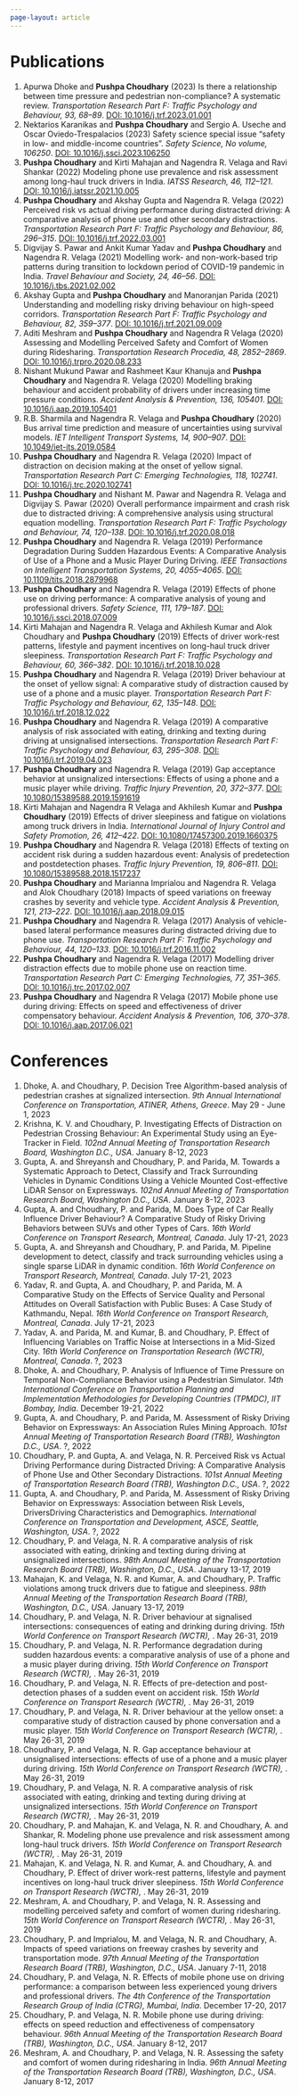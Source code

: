 ```yaml
---
page-layout: article
---
```


# Publications

1. Apurwa Dhoke and **Pushpa Choudhary** (2023) Is there a relationship between time pressure and pedestrian non-compliance? A systematic review. *Transportation Research Part F: Traffic Psychology and Behaviour, 93, 68--89*. [DOI: 10.1016/j.trf.2023.01.001](https://doi.org/10.1016/j.trf.2023.01.001)
2. Nektarios Karanikas and **Pushpa Choudhary** and Sergio A. Useche and Oscar Oviedo-Trespalacios (2023) Safety science special issue "safety in low- and middle-income countries". *Safety Science, No volume, 106250*. [DOI: 10.1016/j.ssci.2023.106250](https://doi.org/10.1016/j.ssci.2023.106250)
3. **Pushpa Choudhary** and Kirti Mahajan and Nagendra R. Velaga and Ravi Shankar (2022) Modeling phone use prevalence and risk assessment among long-haul truck drivers in India. *IATSS Research, 46, 112--121*. [DOI: 10.1016/j.iatssr.2021.10.005](https://doi.org/10.1016/j.iatssr.2021.10.005)
4. **Pushpa Choudhary** and Akshay Gupta and Nagendra R. Velaga (2022) Perceived risk vs actual driving performance during distracted driving: A comparative analysis of phone use and other secondary distractions. *Transportation Research Part F: Traffic Psychology and Behaviour, 86, 296--315*. [DOI: 10.1016/j.trf.2022.03.001](https://doi.org/10.1016/j.trf.2022.03.001)
5. Digvijay S. Pawar and Ankit Kumar Yadav and **Pushpa Choudhary** and Nagendra R. Velaga (2021) Modelling work- and non-work-based trip patterns during transition to lockdown period of COVID-19 pandemic in India. *Travel Behaviour and Society, 24, 46--56*. [DOI: 10.1016/j.tbs.2021.02.002](https://doi.org/10.1016/j.tbs.2021.02.002)
6. Akshay Gupta and **Pushpa Choudhary** and Manoranjan Parida (2021) Understanding and modelling risky driving behaviour on high-speed corridors. *Transportation Research Part F: Traffic Psychology and Behaviour, 82, 359--377*. [DOI: 10.1016/j.trf.2021.09.009](https://doi.org/10.1016/j.trf.2021.09.009)
7. Aditi Meshram and **Pushpa Choudhary** and Nagendra R Velaga (2020) Assessing and Modelling Perceived Safety and Comfort of Women during Ridesharing. *Transportation Research Procedia, 48, 2852--2869*. [DOI: 10.1016/j.trpro.2020.08.233](https://doi.org/10.1016/j.trpro.2020.08.233)
8. Nishant Mukund Pawar and Rashmeet Kaur Khanuja and **Pushpa Choudhary** and Nagendra R. Velaga (2020) Modelling braking behaviour and accident probability of drivers under increasing time pressure conditions. *Accident Analysis & Prevention, 136, 105401*. [DOI: 10.1016/j.aap.2019.105401](https://doi.org/10.1016/j.aap.2019.105401)
9. R.B. Sharmila and Nagendra R. Velaga and **Pushpa Choudhary** (2020) Bus arrival time prediction and measure of uncertainties using survival models. *IET Intelligent Transport Systems, 14, 900--907*. [DOI: 10.1049/iet-its.2019.0584](https://doi.org/10.1049/iet-its.2019.0584)
10. **Pushpa Choudhary** and Nagendra R. Velaga (2020) Impact of distraction on decision making at the onset of yellow signal. *Transportation Research Part C: Emerging Technologies, 118, 102741*. [DOI: 10.1016/j.trc.2020.102741](https://doi.org/10.1016/j.trc.2020.102741)
11. **Pushpa Choudhary** and Nishant M. Pawar and Nagendra R. Velaga and Digvijay S. Pawar (2020) Overall performance impairment and crash risk due to distracted driving: A comprehensive analysis using structural equation modelling. *Transportation Research Part F: Traffic Psychology and Behaviour, 74, 120--138*. [DOI: 10.1016/j.trf.2020.08.018](https://doi.org/10.1016/j.trf.2020.08.018)
12. **Pushpa Choudhary** and Nagendra R. Velaga (2019) Performance Degradation During Sudden Hazardous Events: A Comparative Analysis of Use of a Phone and a Music Player During Driving. *IEEE Transactions on Intelligent Transportation Systems, 20, 4055--4065*. [DOI: 10.1109/tits.2018.2879968](https://doi.org/10.1109/tits.2018.2879968)
13. **Pushpa Choudhary** and Nagendra R. Velaga (2019) Effects of phone use on driving performance: A comparative analysis of young and professional drivers. *Safety Science, 111, 179--187*. [DOI: 10.1016/j.ssci.2018.07.009](https://doi.org/10.1016/j.ssci.2018.07.009)
14. Kirti Mahajan and Nagendra R. Velaga and Akhilesh Kumar and Alok Choudhary and **Pushpa Choudhary** (2019) Effects of driver work-rest patterns, lifestyle and payment incentives on long-haul truck driver sleepiness. *Transportation Research Part F: Traffic Psychology and Behaviour, 60, 366--382*. [DOI: 10.1016/j.trf.2018.10.028](https://doi.org/10.1016/j.trf.2018.10.028)
15. **Pushpa Choudhary** and Nagendra R. Velaga (2019) Driver behaviour at the onset of yellow signal: A comparative study of distraction caused by use of a phone and a music player. *Transportation Research Part F: Traffic Psychology and Behaviour, 62, 135--148*. [DOI: 10.1016/j.trf.2018.12.022](https://doi.org/10.1016/j.trf.2018.12.022)
16. **Pushpa Choudhary** and Nagendra R. Velaga (2019) A comparative analysis of risk associated with eating, drinking and texting during driving at unsignalised intersections. *Transportation Research Part F: Traffic Psychology and Behaviour, 63, 295--308*. [DOI: 10.1016/j.trf.2019.04.023](https://doi.org/10.1016/j.trf.2019.04.023)
17. **Pushpa Choudhary** and Nagendra R. Velaga (2019) Gap acceptance behavior at unsignalized intersections: Effects of using a phone and a music player while driving. *Traffic Injury Prevention, 20, 372--377*. [DOI: 10.1080/15389588.2019.1591619](https://doi.org/10.1080/15389588.2019.1591619)
18. Kirti Mahajan and Nagendra R Velaga and Akhilesh Kumar and **Pushpa Choudhary** (2019) Effects of driver sleepiness and fatigue on violations among truck drivers in India. *International Journal of Injury Control and Safety Promotion, 26, 412--422*. [DOI: 10.1080/17457300.2019.1660375](https://doi.org/10.1080/17457300.2019.1660375)
19. **Pushpa Choudhary** and Nagendra R. Velaga (2018) Effects of texting on accident risk during a sudden hazardous event: Analysis of predetection and postdetection phases. *Traffic Injury Prevention, 19, 806--811*. [DOI: 10.1080/15389588.2018.1517237](https://doi.org/10.1080/15389588.2018.1517237)
20. **Pushpa Choudhary** and Marianna Imprialou and Nagendra R. Velaga and Alok Choudhary (2018) Impacts of speed variations on freeway crashes by severity and vehicle type. *Accident Analysis & Prevention, 121, 213--222*. [DOI: 10.1016/j.aap.2018.09.015](https://doi.org/10.1016/j.aap.2018.09.015)
21. **Pushpa Choudhary** and Nagendra R. Velaga (2017) Analysis of vehicle-based lateral performance measures during distracted driving due to phone use. *Transportation Research Part F: Traffic Psychology and Behaviour, 44, 120--133*. [DOI: 10.1016/j.trf.2016.11.002](https://doi.org/10.1016/j.trf.2016.11.002)
22. **Pushpa Choudhary** and Nagendra R. Velaga (2017) Modelling driver distraction effects due to mobile phone use on reaction time. *Transportation Research Part C: Emerging Technologies, 77, 351--365*. [DOI: 10.1016/j.trc.2017.02.007](https://doi.org/10.1016/j.trc.2017.02.007)
23. **Pushpa Choudhary** and Nagendra R Velaga (2017) Mobile phone use during driving: Effects on speed and effectiveness of driver compensatory behaviour. *Accident Analysis & Prevention, 106, 370--378*. [DOI: 10.1016/j.aap.2017.06.021](https://doi.org/10.1016/j.aap.2017.06.021)


# Conferences

1. Dhoke, A. and Choudhary, P. Decision Tree Algorithm-based analysis of pedestrian crashes at signalized intersection. *9th Annual International Conference on Transportation, ATINER, Athens, Greece*. May 29 - June 1, 2023
2. Krishna, K. V. and Choudhary, P. Investigating Effects of Distraction on Pedestrian Crossing Behaviour: An Experimental Study using an Eye-Tracker in Field. *102nd Annual Meeting of Transportation Research Board, Washington D.C., USA*. January 8-12, 2023
3. Gupta, A. and Shreyansh and Choudhary, P. and Parida, M. Towards a Systematic Approach to Detect, Classify and Track Surrounding Vehicles in Dynamic Conditions Using a Vehicle Mounted Cost-effective LiDAR Sensor on Expressways. *102nd Annual Meeting of Transportation Research Board, Washington D.C., USA*. January 8-12, 2023
4. Gupta, A. and Choudhary, P. and Parida, M. Does Type of Car Really Influence Driver Behaviour? A Comparative Study of Risky Driving Behaviors between SUVs and other Types of Cars. *16th World Conference on Transport Research, Montreal, Canada*. July 17-21, 2023
5. Gupta, A. and Shreyansh and Choudhary, P. and Parida, M. Pipeline development to detect, classify and track surrounding vehicles using a single sparse LiDAR in dynamic condition. *16th World Conference on Transport Research, Montreal, Canada*. July 17-21, 2023
6. Yadav, R. and Gupta, A. and Choudhary, P. and Parida, M. A Comparative Study on the Effects of Service Quality and Personal Attitudes on Overall Satisfaction with Public Buses: A Case Study of Kathmandu, Nepal. *16th World Conference on Transport Research, Montreal, Canada*. July 17-21, 2023
7. Yadav, A. and Parida, M. and Kumar, B. and Choudhary, P. Effect of Influencing Variables on Traffic Noise at Intersections in a Mid-Sized City. *16th World Conference on Transportation Research (WCTR), Montreal, Canada*. ?, 2023
8. Dhoke, A. and Choudhary, P. Analysis of Influence of Time Pressure on Temporal Non-Compliance Behavior using a Pedestrian Simulator. *14th International Conference on Transportation Planning and Implementation Methodologies for Developing Countries (TPMDC), IIT Bombay, India*. December 19-21, 2022
9. Gupta, A. and Choudhary, P. and Parida, M. Assessment of Risky Driving Behavior on Expressways: An Association Rules Mining Approach. *101st Annual Meeting of Transportation Research Board (TRB), Washington D.C., USA*. ?, 2022
10. Choudhary, P. and Gupta, A. and Velaga, N. R. Perceived Risk vs Actual Driving Performance during Distracted Driving: A Comparative Analysis of Phone Use and Other Secondary Distractions. *101st Annual Meeting of Transportation Research Board (TRB), Washington D.C., USA*. ?, 2022
11. Gupta, A. and Choudhary, P. and Parida, M. Assessment of Risky Driving Behavior on Expressways: Association between Risk Levels, Drivers\textquotesingle  Driving Characteristics and Demographics. *International Conference on Transportation and Development, ASCE, Seattle, Washington, USA*. ?, 2022
12. Choudhary, P. and Velaga, N. R. A comparative analysis of risk associated with eating, drinking and texting during driving at unsignalized intersections. *98th Annual Meeting of the Transportation Research Board (TRB), Washington, D.C., USA*. January 13-17, 2019
13. Mahajan, K. and Velaga, N. R. and Kumar, A. and Choudhary, P. Traffic violations among truck drivers due to fatigue and sleepiness. *98th Annual Meeting of the Transportation Research Board (TRB), Washington, D.C., USA*. January 13-17, 2019
14. Choudhary, P. and Velaga, N. R. Driver behaviour at signalised intersections: consequences of eating and drinking during driving. *15th World Conference on Transport Research (WCTR), *. May 26-31, 2019
15. Choudhary, P. and Velaga, N. R. Performance degradation during sudden hazardous events: a comparative analysis of use of a phone and a music player during driving. *15th World Conference on Transport Research (WCTR), *. May 26-31, 2019
16. Choudhary, P. and Velaga, N. R. Effects of pre-detection and post-detection phases of a sudden event on accident risk. *15th World Conference on Transport Research (WCTR), *. May 26-31, 2019
17. Choudhary, P. and Velaga, N. R. Driver behaviour at the yellow onset: a comparative study of distraction caused by phone conversation and a music player. *15th World Conference on Transport Research (WCTR), *. May 26-31, 2019
18. Choudhary, P. and Velaga, N. R. Gap acceptance behaviour at unsignalised intersections: effects of use of a phone and a music player during driving. *15th World Conference on Transport Research (WCTR), *. May 26-31, 2019
19. Choudhary, P. and Velaga, N. R. A comparative analysis of risk associated with eating, drinking and texting during driving at unsignalized intersections. *15th World Conference on Transport Research (WCTR), *. May 26-31, 2019
20. Choudhary, P. and Mahajan, K. and Velaga, N. R. and Choudhary, A. and Shankar, R. Modeling phone use prevalence and risk assessment among long-haul truck drivers. *15th World Conference on Transport Research (WCTR), *. May 26-31, 2019
21. Mahajan, K. and Velaga, N. R. and Kumar, A. and Choudhary, A. and Choudhary, P. Effect of driver work-rest patterns, lifestyle and payment incentives on long-haul truck driver sleepiness. *15th World Conference on Transport Research (WCTR), *. May 26-31, 2019
22. Meshram, A. and Choudhary, P. and Velaga, N. R. Assessing and modelling perceived safety and comfort of women during ridesharing. *15th World Conference on Transport Research (WCTR), *. May 26-31, 2019
23. Choudhary, P. and Imprialou, M. and Velaga, N. R. and Choudhary, A. Impacts of speed variations on freeway crashes by severity and transportation mode. *97th Annual Meeting of the Transportation Research Board (TRB), Washington, D.C., USA*. January 7-11, 2018
24. Choudhary, P. and Velaga, N. R. Effects of mobile phone use on driving performance: a comparison between less experienced young drivers and professional drivers. *The 4th Conference of the Transportation Research Group of India (CTRG), Mumbai, India*. December 17-20, 2017
25. Choudhary, P. and Velaga, N. R. Mobile phone use during driving: effects on speed reduction and effectiveness of compensatory behaviour. *96th Annual Meeting of the Transportation Research Board (TRB), Washington, D.C., USA*. January 8-12, 2017
26. Meshram, A. and Choudhary, P. and Velaga, N. R. Assessing the safety and comfort of women during ridesharing in India. *96th Annual Meeting of the Transportation Research Board (TRB), Washington, D.C., USA*. January 8-12, 2017


<!-- 1.	Dhoke, A.*, and Choudhary, P. Decision Tree Algorithm-based analysis of pedestrian crashes at signalized intersection. 9th Annual International Conference on Transportation, ATINER, Athens, Greece, May 29-June 1, 2023. (ACCEPTED)
2.	Krishna K V., and Choudhary P*. Investigating Effects of Distraction on Pedestrian Crossing Behaviour: An Experimental Study using an Eye-Tracker in Field.102nd Annual Meeting of Transportation Research Board, Washington D.C., USA, January 8-12, 2023
3.	Gupta A., Shreyansh, Choudhary P*, Parida M. Towards a Systematic Approach to Detect, Classify and Track Surrounding Vehicles in Dynamic Conditions Using a Vehicle Mounted Cost-effective LiDAR Sensor on Expressways.102nd Annual Meeting of Transportation Research Board, Washington D.C., USA, January 8-12, 2023.
4.	Dhoke, A., and Choudhary, P. Analysis of Influence of Time Pressure on Temporal Non-Compliance Behavior using a Pedestrian Simulator. 14th International Conference on Transportation Planning and Implementation Methodologies for Developing Countries (TPMDC), IIT Bombay, India, December 19-21, 2022
5.	Gupta A.*, Choudhary P, Parida M. Does Type of Car Really Influence Driver Behaviour? A Comparative Study of Risky Driving Behaviors between SUVs and other Types of Cars. 16th World Conference on Transport Research, Montreal, Canada, from 17 to 21 July 2023 (Accepted for presentation)
6.	Gupta A. *, Shreyansh, Choudhary P, Parida M. Pipeline development to detect, classify and track surrounding vehicles using a single sparse LiDAR in dynamic condition. 16th World Conference on Transport Research, Montreal, Canada, from 17 to 21 July 2023 (Accepted for presentation)
7.	Yadav R., Gupta A. *, Choudhary P, Parida M. A Comparative Study on the Effects of Service Quality and Personal Attitudes on Overall Satisfaction with Public Buses: A Case Study of Kathmandu, Nepal. 16th World Conference on Transport Research, Montreal, Canada, from 17 to 21 July 2023 (Accepted for presentation)
8.	Yadav A.*, Parida M., Kumar B., Choudhary P. (2023), Effect of Influencing Variables on Traffic Noise at Intersections in a Mid-Sized City. Accepted for Presentation in 16th World Conference on Transportation Research (WCTR). Place: Montréal (Canada)
9.	Gupta A., Choudhary P*, Parida M. (2022), Assessment of Risky Driving Behavior on Expressways: An Association Rules Mining Approach. Accepted for presentation in 101st Annual Meeting of Transportation Research Board (TRB), Place: Washington D.C., USA
10.	Choudhary P*., Gupta A., Valaga N. R., (2022), Perceived Risk vs Actual Driving Performance during Distracted Driving: A Comparative Analysis of Phone Use and Other Secondary Distractions. Accepted for presentation in 101st Annual Meeting of Transportation Research Board (TRB), Place: Washington D.C., USA
11.	Gupta A.*, Choudhary P, Parida M., (2022), Assessment of Risky Driving Behavior on Expressways: Association between Risk Levels, Drivers' Driving Characteristics and Demographics, Accepted for presentation in International Conference on Transportation and Development, ASCE, Place: Seattle, Washington, USA

1.	Choudhary, P., and Velaga, N. R., A comparative analysis of risk associated with eating, drinking and texting during driving at unsignalised intersections, 98th Annual Meeting of the Transportation Research Board (TRB), 13-17 January, 2019, Washington, D.C., USA.
2.	Mahajan, K., Velaga, N. R., Kumar, A., and Choudhary, P., Traffic violations among truck drivers due to fatigue and sleepiness. 98th Annual Meeting of the Transportation Research Board (TRB), 13-17 January, 2019, Washington, D.C., USA.
3.	Choudhary, P., and Velaga, N. R., Driver behaviour at signalised intersections: consequences of eating and drinking during driving, 15th World Conference on Transport Research (WCTR), 26-31 May, 2019.
4.	Choudhary, P., and Velaga, N. R., Performance degradation during sudden hazardous events: a comparative analysis of use of a phone and a music player during driving, 15th World Conference on Transport Research (WCTR), 26-31 May, 2019.
5.	Choudhary, P., and Velaga, N. R., Effects of pre-detection and post-detection phases of a sudden event on accident risk, 15th World Conference on Transport Research (WCTR), 26-31 May, 2019.
6.	Choudhary, P., and Velaga, N. R., Driver behaviour at the yellow onset: a comparative study of distraction caused by phone conversation and a music player, 15th World Conference on Transport Research (WCTR), 26-31 May, 2019.
7.	Choudhary, P., and Velaga, N. R., Gap acceptance behaviour at unsignalised intersections: effects of use of a phone and a music player during driving, 15th World Conference on Transport Research (WCTR), 26-31 May, 2019.
8.	Choudhary, P., and Velaga, N. R., A comparative analysis of risk associated with eating, drinking and texting during driving at unsignalised intersections, 15th World Conference on Transport Research (WCTR), 26-31 May, 2019.
9.	Choudhary, P., Mahajan, K., Velaga, N. R., Choudhary, A., and Shankar, R., Modeling phone use prevalence and risk assessment among long-haul truck drivers, 15th World Conference on Transport Research (WCTR) 26-31 May, 2019.
10.	Mahajan, K., Velaga, N. R., Kumar, A., Choudhary, A., and Choudhary, P., Effect of driver work-rest patterns, lifestyle and payment incentives on long-haul truck driver sleepiness, 15th World Conference on Transport Research (WCTR), 26-31 May, 2019.
11.	Meshram, A., Choudhary, P., and Velaga, N. R., Assessing and modelling perceived safety and comfort of women during ridesharing, 15th World Conference on Transport Research (WCTR), 26-31 May, 2019.
12.	Choudhary, P., Imprialou, M., Velaga, N. R., and Choudhary, A., Impacts of speed variations on freeway crashes by severity and transportation mode, 97th Annual Meeting of the Transportation Research Board (TRB), 7-11 January, 2018, Washington, D.C., USA.
13.	Choudhary, P., and Velaga, N. R., Effects of mobile phone use on driving performance: a comparison between less experienced young drivers and professional drivers, The 4th Conference of the Transportation Research Group of India (CTRG), 17-20 December, 2017, Mumbai, India.
14.	Choudhary, P., and Velaga, N. R., Mobile phone use during driving: effects on speed reduction and effectiveness of compensatory behaviour, 96th Annual Meeting of the Transportation Research Board (TRB), 8-12 January 2017, Washington, D.C., USA.
15.	Meshram, A., Choudhary, P., and Velaga, N. R., Assessing the safety and comfort of women during ridesharing in India, 96th Annual Meeting of the Transportation Research Board (TRB), 8-12 January 2017, Washington, D.C., USA

 -->
